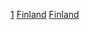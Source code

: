 {{Commons category|Regions of Finland}}
{{Catmore|芬兰行政区}}

[[Category:芬兰行政区划单位|1]]
[[Category:欧洲各国一级行政区|Finland]]
[[Category:各国大区|Finland]]